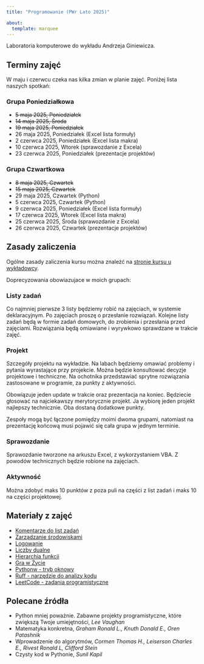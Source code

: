 ```yaml
---
title: "Programowanie (PWr Lato 2025)"

about:
  template: marquee
---
```



Laboratoria komputerowe do wykładu Andrzeja Giniewicza.


## Terminy zajęć

W maju i czerwcu czeka nas kilka zmian w planie zajęć. Poniżej lista naszych spotkań:

:::{.panel-tabset}

### Grupa Poniedziałkowa

- <del>5 maja 2025, Poniedziałek</del>
- <del>14 maja 2025, Środa</del>
- <del>19 maja 2025, Poniedziałek</del>
- 26 maja 2025, Poniedziałek (Excel lista formuły)
- 2 czerwca 2025, Poniedziałek (Excel lista makra)
- 10 czerwca 2025, Wtorek (sprawozdanie z Excela)
- 23 czerwca 2025, Poniedziałek (prezentacje projektów)

### Grupa Czwartkowa

- <del>8 maja 2025, Czwartek</del>
- <del>15 maja 2025, Czwartek</del>
- 29 maja 2025, Czwartek (Python)
- 5 czerwca 2025, Czwartek (Python)
- 9 czerwca 2025, Poniedziałek (Excel lista formuły)
- 17 czerwca 2025, Wtorek (Excel lista makra)
- 25 czerwca 2025, Środa (sprawozdanie z Excela)
- 26 czerwca 2025, Czwartek (prezentacje projektów)

:::

## Zasady zaliczenia

Ogólne zasady zaliczenia kursu można znaleźć na [stronie kursu u wykładowcy](https://alfa.im.pwr.edu.pl/~giniew/doku.php?id=rok2425:letni:prog).

Doprecyzowania obowiazujace w moich grupach:



:::{.panel-tabset}

### Listy zadań

Co najmniej pierwsze 3 listy będziemy robić na zajęciach, w systemie deklaracyjnym. Po zajęciach proszę o przesłanie rozwiązań. Kolejne listy zadań będą w formie zadań domowych, do zrobienia i przesłania przed zajęciami. Rozwiązania będą omiawiane i wyrywkowo sprawdzane w trakcie  zajęć.

### Projekt

Szczegóły projektu na wykładzie. Na labach będziemy omawiać problemy i pytania wyrastające przy projekcie. Można będzie konsultować decyzje projektowe i techniczne. Na ochotnika przedstawiać sprytne rozwiązania zastosowane w programie, za punkty z aktywności.

Obowiązuje jeden update w trakcie oraz prezentacja na koniec. Będziecie głosować na najciekawszy merytorycznie projekt. Ja wybiorę jeden projekt najlepszy technicznie. Oba dostaną dodatkowe punkty.

Zespoły mogą być łączone pomiędzy moimi dwoma grupami, natomiast na prezentację końcową musi pojawić się cała grupa w jednym terminie.

### Sprawozdanie

Sprawozdanie tworzone na arkuszu Excel, z wykorzystaniem VBA. Z powodów technicznych będzie robione na zajęciach.

### Aktywność

Można zdobyć maks 10 punktów z poza puli na części z list zadań i maks 10 na części projektowej.

:::

## Materiały z zajęć

- [Komentarze do list zadań](pwr-programming-2025-list-comments.qmd)
- [Zarządzanie środowiskami](pwr-programming-2025-env.qmd)
- [Logowanie](pwr-programming-2025-log.qmd)
- [Liczby dualne](pwr-programming-2025-dual.qmd)
- [Hierarchia funkcji](pwr-programming-2025-functions.qmd)
- [Gra w Życie](pwr-programming-2025-game-of-life.qmd)
- [Pythonw - tryb oknowy](pwr-programming-2025-pythonw.qmd)
- [Ruff - narzędzie do analizy kodu](pwr-programming-2025-ruff.qmd)
- [LeetCode - zadania programistyczne](pwr-programming-2025-leetcode.qmd)

## Polecane źródła

- Python mniej poważnie. Zabawne projekty programistyczne, które zwiększą Twoje umiejętności, *Lee Vaughan*
- Matematyka konkretna, *Graham Ronald L., Knuth Donald E., Oren Patashnik*
- Wprowadzenie do algorytmów, *Cormen Thomas H., Leiserson Charles E., Rivest Ronald L, Clifford Stein*
-  Czysty kod w Pythonie,  *Sunil Kapil*
